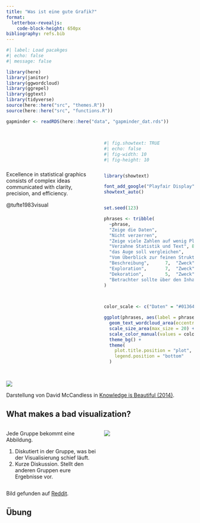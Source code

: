 ```yaml
---
title: "Was ist eine gute Grafik?"
format: 
  letterbox-revealjs:
    code-block-height: 650px
bibliography: refs.bib
---
```


```r
#| label: Load pacakges
#| echo: false
#| message: false

library(here)
library(janitor)
library(ggwordcloud)
library(ggrepel)
library(ggtext)
library(tidyverse)
source(here::here("src", "themes.R"))
source(here::here("src", "functions.R"))

gapminder <- readRDS(here::here("data", "gapminder_dat.rds"))
```


## 

::: {.columns}
::: {.column width="50%"}

\
\
\
\

:::{.quote}
Excellence in statistical graphics consists of complex ideas communicated with clarity, precision, and efficiency. \

::: {.small}
@tufte1983visual
:::

:::

:::
::: {.column width="50%"}

::: {.fragment}
```r
#| fig.showtext: TRUE
#| echo: false
#| fig-width: 10
#| fig-height: 10


library(showtext)

font_add_google("Playfair Display", family = "playfair")
showtext_auto()


set.seed(123)

phrases <- tribble(
  ~phrase,                           ~freq, ~gruppe,
  "Zeige die Daten",                    12,  "Daten",
  "Nicht verzerren",                    10,  "Klarheit",
  "Zeige viele Zahlen auf wenig Platz",                9,  "Daten",
  "Verzahne Statistik und Text", 8,  "Klarheit",
  "das Auge soll vergleichen",             11,  "Klarheit",
  "Vom Überblick zur feinen Struktur",   8,  "Daten",
  "Beschreibung",      7,  "Zweck",
  "Exploration",       7,  "Zweck",
  "Dekoration",        5,  "Zweck",
  "Betrachter sollte über den Inhalt nachdenken, nicht über die Methodik ",     12,  "Klarheit"
)


  
color_scale <- c("Daten" = "#01364C", "Klarheit" = "#269b88", "Zweck" = "#F4BA02")

ggplot(phrases, aes(label = phrase, size = freq, color = gruppe)) +
  geom_text_wordcloud_area(eccentricity = 0.9, rm_outside = TRUE, size = 70, family = "playfair") +
  scale_size_area(max_size = 20) +
  scale_color_manual(values = color_scale) +
  theme_bg() +
  theme(
    plot.title.position = "plot",
    legend.position = "bottom"
  )

```
:::

:::
:::

## {background-color="white"}

![](./images/mcCandless.png)

::: image-ref
Darstellung von David McCandless in [Knowledge is Beautiful (2014)](https://informationisbeautiful.net/visualizations/what-makes-a-good-data-visualization/).
:::




## What makes a bad visualization?

::: {.columns}
::: {.column width="50%"}

::: {.exercise}

Jede Gruppe bekommt eine Abbildung. 

1. Diskutiert in der Gruppe, was bei der Visualisierung schief läuft. 
1. Kurze Diskussion. Stellt den anderen Gruppen eure Ergebnisse vor.

:::

::: 
::: {.column width="50%"}
![](./images/star_plot.jpeg)

:::
:::


::: {.image-ref}
Bild gefunden auf [Reddit](https://www.reddit.com/r/dataisugly/comments/1msd4v2/its_not_wrong_but_i_still_hate_it/). 
:::

## Übung


